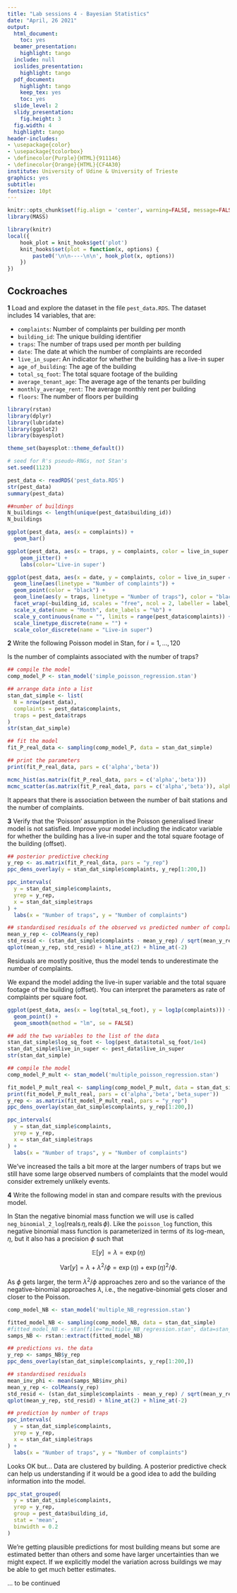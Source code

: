 ```yaml
---
title: "Lab sessions 4 - Bayesian Statistics"
date: "April, 26 2021"
output:
  html_document:
    toc: yes
  beamer_presentation:
    highlight: tango
  include: null
  ioslides_presentation:
    highlight: tango
  pdf_document:
    highlight: tango
    keep_tex: yes
    toc: yes
  slide_level: 2
  slidy_presentation:
    fig.height: 3
  fig.width: 4
  highlight: tango
header-includes:
- \usepackage{color}
- \usepackage{tcolorbox}
- \definecolor{Purple}{HTML}{911146}
- \definecolor{Orange}{HTML}{CF4A30}
institute: University of Udine & University of Trieste
graphics: yes
subtitle: 
fontsize: 10pt
---
```

```r
knitr::opts_chunk$set(fig.align = 'center', warning=FALSE, message=FALSE,  dev='png', global.par = TRUE, dev.args=list(pointsize=10), fig.path = 'figs/',  eval=TRUE, cache=TRUE)
library(MASS)
```
```r
library(knitr)
local({
    hook_plot = knit_hooks$get('plot')
    knit_hooks$set(plot = function(x, options) {
        paste0('\n\n----\n\n', hook_plot(x, options))
    })
})
```


## Cockroaches

**1** Load and explore the dataset in the file `pest_data.RDS`. The dataset includes 14 variables, that are:

* `complaints`: Number of complaints per building per month
* `building_id`: The unique building identifier
* `traps`: The number of traps used per month per building
* `date`: The date at which the number of complaints are recorded
* `live_in_super`: An indicator for whether the building has a live-in super
* `age_of_building`: The age of the building
* `total_sq_foot`: The total square footage of the building
* `average_tenant_age`: The average age of the tenants per building
* `monthly_average_rent`: The average monthly rent per building
* `floors`: The number of floors per building

<!-- ```{r,eval=TRUE,echo=FALSE} -->
<!-- knitr::opts_chunk$set( -->
<!--   echo = TRUE,  -->
<!--   dev = "png", -->
<!--   dpi = 150, -->
<!--   fig.align = "center", -->
<!--   comment = NA -->
<!--   ) -->
<!-- ``` -->
```r
library(rstan)
library(dplyr)
library(lubridate)
library(ggplot2)
library(bayesplot)

theme_set(bayesplot::theme_default())

# seed for R's pseudo-RNGs, not Stan's
set.seed(1123) 
```

```r
pest_data <- readRDS('pest_data.RDS')
str(pest_data)
summary(pest_data)

##number of buildings
N_buildings <- length(unique(pest_data$building_id))
N_buildings
```

```r
ggplot(pest_data, aes(x = complaints)) + 
  geom_bar()

ggplot(pest_data, aes(x = traps, y = complaints, color = live_in_super == TRUE)) + 
    geom_jitter() +
    labs(color='Live-in super')
```
```r
ggplot(pest_data, aes(x = date, y = complaints, color = live_in_super == TRUE)) + 
  geom_line(aes(linetype = "Number of complaints")) + 
  geom_point(color = "black") + 
  geom_line(aes(y = traps, linetype = "Number of traps"), color = "black", size = 0.25) + 
  facet_wrap(~building_id, scales = "free", ncol = 2, labeller = label_both) + 
  scale_x_date(name = "Month", date_labels = "%b") + 
  scale_y_continuous(name = "", limits = range(pest_data$complaints)) + 
  scale_linetype_discrete(name = "") + 
  scale_color_discrete(name = "Live-in super")
```

<!-- Knowing that the number of complaints over a month is unlikely to be zero and that rarerly there are a large number of complaints over a month, how would you model the outcome variable `complaints`? -->

**2** Write the following Poisson model in Stan, for $i=1,\ldots,120$

\begin{align*}
	\textrm{complaints}_i & \sim \textrm{Poisson}(\lambda_i), \\
	\lambda_i & = \exp{(\eta_i)} \\
	\eta_i &= \alpha + \beta \, \textrm{traps}_i
\end{align*}
Is the number of complaints associated with the number of traps? 
```r
## compile the model
comp_model_P <- stan_model('simple_poisson_regression.stan')
```
```r
## arrange data into a list
stan_dat_simple <- list(
  N = nrow(pest_data), 
  complaints = pest_data$complaints,
  traps = pest_data$traps
)
str(stan_dat_simple)
```
```r
## fit the model
fit_P_real_data <- sampling(comp_model_P, data = stan_dat_simple)
```

```r
## print the parameters 
print(fit_P_real_data, pars = c('alpha','beta'))
```

```r
mcmc_hist(as.matrix(fit_P_real_data, pars = c('alpha','beta')))
mcmc_scatter(as.matrix(fit_P_real_data, pars = c('alpha','beta')), alpha = 0.2)
```
It appears that there is association between the number of bait stations and the number of complaints. 

**3** Verify that  the 'Poisson' assumption in the Poisson generalised linear model is not satisfied. Improve your model including the indicator variable for whether the building has a live-in super and the total square footage of the building (offset).

```r
## posterior predictive checking
y_rep <- as.matrix(fit_P_real_data, pars = "y_rep")
ppc_dens_overlay(y = stan_dat_simple$complaints, y_rep[1:200,])
```
```r
ppc_intervals(
  y = stan_dat_simple$complaints, 
  yrep = y_rep,
  x = stan_dat_simple$traps
) + 
  labs(x = "Number of traps", y = "Number of complaints")
```


```r
## standardised residuals of the observed vs predicted number of complaints
mean_y_rep <- colMeans(y_rep)
std_resid <- (stan_dat_simple$complaints - mean_y_rep) / sqrt(mean_y_rep)
qplot(mean_y_rep, std_resid) + hline_at(2) + hline_at(-2)
```
Residuals are mostly positive, thus the model tends to underestimate the number of complaints.

We expand the model adding the live-in super variable and the total square footage of the building (offset). You can interpret the parameters as rate of complaints per square foot.

```r
ggplot(pest_data, aes(x = log(total_sq_foot), y = log1p(complaints))) + 
  geom_point() + 
  geom_smooth(method = "lm", se = FALSE)
```

\begin{align*}
	\textrm{complaints}_i & \sim \textrm{Poisson}(\lambda_i) \\
	\lambda_i & = \exp{(\eta_i)} \\
	\eta_i &= \alpha + \beta \, \textrm{traps}_i + \beta_{\rm super} \, {\rm super}_{i} + \text{log_sq_foot}_{i}
\end{align*}

```r
## add the two variables to the list of the data
stan_dat_simple$log_sq_foot <- log(pest_data$total_sq_foot/1e4)
stan_dat_simple$live_in_super <- pest_data$live_in_super
str(stan_dat_simple)
```

```r
## compile the model
comp_model_P_mult <- stan_model('multiple_poisson_regression.stan')
```

```r
fit_model_P_mult_real <- sampling(comp_model_P_mult, data = stan_dat_simple)
print(fit_model_P_mult_real, pars = c('alpha','beta','beta_super'))
y_rep <- as.matrix(fit_model_P_mult_real, pars = "y_rep")
ppc_dens_overlay(stan_dat_simple$complaints, y_rep[1:200,])
```
```r
ppc_intervals(
  y = stan_dat_simple$complaints, 
  yrep = y_rep,
  x = stan_dat_simple$traps
) + 
  labs(x = "Number of traps", y = "Number of complaints")
```

We've increased the tails a bit more at the larger numbers of traps but we still have some large observed numbers of complaints that the model would consider extremely unlikely events. 


**4** Write the following model in stan and compare results with the previous model.

\begin{align*}
\text{complaints}_i & \sim \text{Neg-Binomial}(\lambda_i, \phi) \\
\lambda_i & = \exp{(\eta_i)} \\
\eta_i &= \alpha + \beta \, {\rm traps}_i + \beta_{\rm super} \, {\rm super}_{i} + \text{log_sq_foot}_{i}
\end{align*}


In Stan the negative binomial mass function we will use is called 
$\texttt{neg_binomial_2_log}( \text{reals} \, \eta, \text{reals} \, \phi)$. Like the `poisson_log` function, this negative binomial mass function is parameterized in terms of its log-mean, $\eta$, but it also has a precision $\phi$ such that

$$
\mathbb{E}[y] \, = \lambda = \exp(\eta)
$$

$$
\text{Var}[y] = \lambda + \lambda^2/\phi = \exp(\eta) + \exp(\eta)^2 / \phi.
$$

As $\phi$ gets larger, the term $\lambda^2 / \phi$ approaches zero and so the variance of the negative-binomial approaches $\lambda$, i.e., the negative-binomial gets closer and closer to the Poisson.

```r
comp_model_NB <- stan_model('multiple_NB_regression.stan')
```

```r
fitted_model_NB <- sampling(comp_model_NB, data = stan_dat_simple)
#fitted_model_NB <- stan(file="multiple_NB_regression.stan", data=stan_dat_simple)
samps_NB <- rstan::extract(fitted_model_NB)
```

```r
## predictions vs. the data
y_rep <- samps_NB$y_rep
ppc_dens_overlay(stan_dat_simple$complaints, y_rep[1:200,])
```

```r
## standardised residuals
mean_inv_phi <- mean(samps_NB$inv_phi)
mean_y_rep <- colMeans(y_rep)
std_resid <- (stan_dat_simple$complaints - mean_y_rep) / sqrt(mean_y_rep + mean_y_rep^2*mean_inv_phi)
qplot(mean_y_rep, std_resid) + hline_at(2) + hline_at(-2)
```

```r
## prediction by number of traps
ppc_intervals(
  y = stan_dat_simple$complaints, 
  yrep = y_rep,
  x = stan_dat_simple$traps
) + 
  labs(x = "Number of traps", y = "Number of complaints")
```

Looks OK but... Data are clustered by building. A posterior predictive check can help us understanding if it would be a good idea to add the building information into the model.

```r
ppc_stat_grouped(
  y = stan_dat_simple$complaints, 
  yrep = y_rep, 
  group = pest_data$building_id, 
  stat = 'mean',
  binwidth = 0.2
)
```

We're getting plausible predictions for most building means but some are
estimated better than others and some have larger uncertainties than we might
expect. If we explicitly model the variation across buildings we may be able to
get much better estimates.

... to be continued

